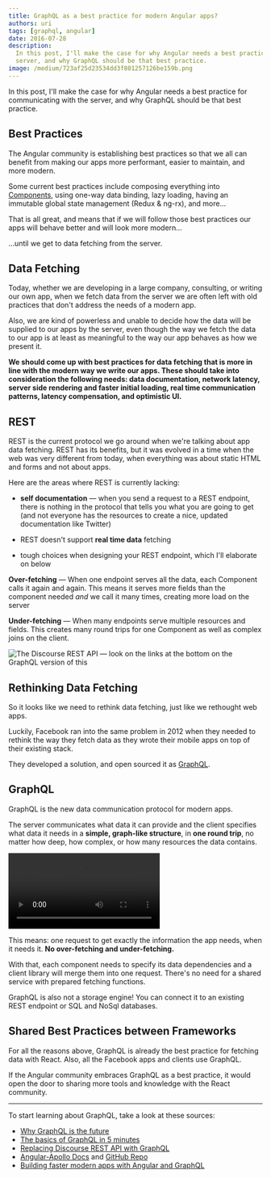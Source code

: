 ```yaml
---
title: GraphQL as a best practice for modern Angular apps?
authors: uri
tags: [graphql, angular]
date: 2016-07-28
description:
  In this post, I'll make the case for why Angular needs a best practice for communicating with the
  server, and why GraphQL should be that best practice.
image: /medium/723af25d23534dd3f801257126be159b.png
---
```


In this post, I'll make the case for why Angular needs a best practice for communicating with the
server, and why GraphQL should be that best practice.

## Best Practices

The Angular community is establishing best practices so that we all can benefit from making our apps
more performant, easier to maintain, and more modern.

Some current best practices include composing everything into
[Components](https://docs.angularjs.org/guide/component), using one-way data binding, lazy loading,
having an immutable global state management (Redux & ng-rx), and more…

That is all great, and means that if we will follow those best practices our apps will behave better
and will look more modern…

…until we get to data fetching from the server.

## Data Fetching

Today, whether we are developing in a large company, consulting, or writing our own app, when we
fetch data from the server we are often left with old practices that don't address the needs of a
modern app.

Also, we are kind of powerless and unable to decide how the data will be supplied to our apps by the
server, even though the way we fetch the data to our app is at least as meaningful to the way our
app behaves as how we present it.

**We should come up with best practices for data fetching that is more in line with the modern way
we write our apps. These should take into consideration the following needs: data documentation,
network latency, server side rendering and faster initial loading, real time communication patterns,
latency compensation, and optimistic UI.**

## REST

REST is the current protocol we go around when we're talking about app data fetching. REST has its
benefits, but it was evolved in a time when the web was very different from today, when everything
was about static HTML and forms and not about apps.

Here are the areas where REST is currently lacking:

- **self documentation** — when you send a request to a REST endpoint, there is nothing in the
  protocol that tells you what you are going to get (and not everyone has the resources to create a
  nice, updated documentation like Twitter)

- REST doesn't support **real time data** fetching

- tough choices when designing your REST endpoint, which I'll elaborate on below

**Over-fetching** — When one endpoint serves all the data, each Component calls it again and again.
This means it serves more fields than the component needed _and_ we call it many times, creating
more load on the server

**Under-fetching** — When many endpoints serve multiple resources and fields. This creates many
round trips for one Component as well as complex joins on the client.

![](/medium/12f2b64cfbbc9231d1e2b4c201368eda.png 'The Discourse REST API — look on the links at the bottom on the GraphQL version of this')

## Rethinking Data Fetching

So it looks like we need to rethink data fetching, just like we rethought web apps.

Luckily, Facebook ran into the same problem in 2012 when they needed to rethink the way they fetch
data as they wrote their mobile apps on top of their existing stack.

They developed a solution, and open sourced it as [GraphQL](http://graphql.org).

## GraphQL

GraphQL is the new data communication protocol for modern apps.

The server communicates what data it can provide and the client specifies what data it needs in a
**simple, graph-like structure**, in **one round trip**, no matter how deep, how complex, or how
many resources the data contains.

<Video
  src="/medium/dd41f415fc7dbf8e115c2bae6f0ceae5.webm"
  title="GraphQL has built in documentation so any server can use the GraphiQL editor without the need of setup"
/>

This means: one request to get exactly the information the app needs, when it needs it. **No
over-fetching and under-fetching.**

With that, each component needs to specify its data dependencies and a client library will merge
them into one request. There's no need for a shared service with prepared fetching functions.

GraphQL is also not a storage engine! You can connect it to an existing REST endpoint or SQL and
NoSql databases.

## Shared Best Practices between Frameworks

For all the reasons above, GraphQL is already the best practice for fetching data with React. Also,
all the Facebook apps and clients use GraphQL.

If the Angular community embraces GraphQL as a best practice, it would open the door to sharing more
tools and knowledge with the React community.

---

To start learning about GraphQL, take a look at these sources:

- [Why GraphQL is the future](https://medium.com/apollo-stack/why-graphql-is-the-future-3bec28193807#.3wpy7r34b)
- [The basics of GraphQL in 5 minutes](https://medium.com/apollo-stack/the-basics-of-graphql-in-5-links-9e1dc4cac055#.uvh5c43kt)
- [Replacing Discourse REST API with GraphQL](https://medium.com/apollo-stack/discourse-in-graphql-part-1-ee1ffd8a22df#.ehvb5vgl1)
- [Angular-Apollo Docs](http://docs.apollostack.com/apollo-client/angular2.html) and
  [GitHub Repo](https://github.com/apollostack/angular2-apollo)
- [Building faster modern apps with Angular and GraphQL](http://graphql.com/articles/angular-graphql-faster-modern-apps)
